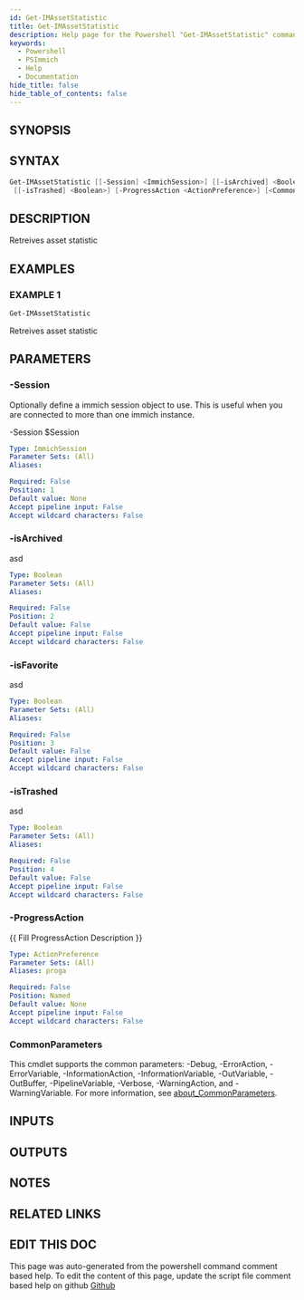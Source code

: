 ```yaml
---
id: Get-IMAssetStatistic
title: Get-IMAssetStatistic
description: Help page for the Powershell "Get-IMAssetStatistic" command
keywords:
  - Powershell
  - PSImmich
  - Help
  - Documentation
hide_title: false
hide_table_of_contents: false
---
```


## SYNOPSIS

## SYNTAX

```powershell
Get-IMAssetStatistic [[-Session] <ImmichSession>] [[-isArchived] <Boolean>] [[-isFavorite] <Boolean>]
 [[-isTrashed] <Boolean>] [-ProgressAction <ActionPreference>] [<CommonParameters>]
```

## DESCRIPTION

Retreives asset statistic

## EXAMPLES

### EXAMPLE 1

```powershell
Get-IMAssetStatistic
```

Retreives asset statistic

## PARAMETERS

### -Session

Optionally define a immich session object to use.
This is useful when you are connected to more than one immich instance.

-Session $Session

```yaml
Type: ImmichSession
Parameter Sets: (All)
Aliases:

Required: False
Position: 1
Default value: None
Accept pipeline input: False
Accept wildcard characters: False
```

### -isArchived

asd

```yaml
Type: Boolean
Parameter Sets: (All)
Aliases:

Required: False
Position: 2
Default value: False
Accept pipeline input: False
Accept wildcard characters: False
```

### -isFavorite

asd

```yaml
Type: Boolean
Parameter Sets: (All)
Aliases:

Required: False
Position: 3
Default value: False
Accept pipeline input: False
Accept wildcard characters: False
```

### -isTrashed

asd

```yaml
Type: Boolean
Parameter Sets: (All)
Aliases:

Required: False
Position: 4
Default value: False
Accept pipeline input: False
Accept wildcard characters: False
```

### -ProgressAction

\{\{ Fill ProgressAction Description \}\}

```yaml
Type: ActionPreference
Parameter Sets: (All)
Aliases: proga

Required: False
Position: Named
Default value: None
Accept pipeline input: False
Accept wildcard characters: False
```

### CommonParameters

This cmdlet supports the common parameters: -Debug, -ErrorAction, -ErrorVariable, -InformationAction, -InformationVariable, -OutVariable, -OutBuffer, -PipelineVariable, -Verbose, -WarningAction, and -WarningVariable. For more information, see [about_CommonParameters](http://go.microsoft.com/fwlink/?LinkID=113216).

## INPUTS

## OUTPUTS

## NOTES

## RELATED LINKS

## EDIT THIS DOC 

This page was auto-generated from the powershell command comment based help. To edit the content of this page, update the script file comment based help on github [Github](https://github.com/hanpq/PSImmich)
